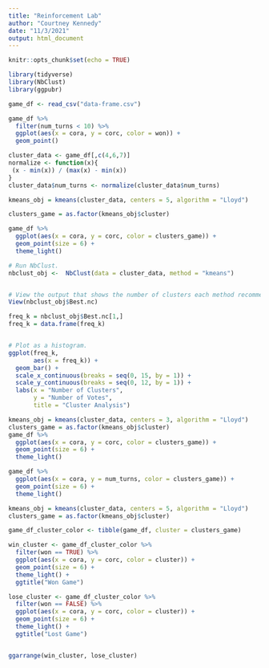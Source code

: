 ---
title: "Reinforcement Lab"
author: "Courtney Kennedy"
date: "11/3/2021"
output: html_document
---

```{r setup, include=FALSE}
knitr::opts_chunk$set(echo = TRUE)
```

```{r}
library(tidyverse)
library(NbClust)
library(ggpubr)
```

```{r}
game_df <- read_csv("data-frame.csv")
```
```{r}
game_df %>%
  filter(num_turns < 10) %>%
  ggplot(aes(x = cora, y = corc, color = won)) +
  geom_point()
```
```{r}
cluster_data <- game_df[,c(4,6,7)]
normalize <- function(x){
 (x - min(x)) / (max(x) - min(x))
}
cluster_data$num_turns <- normalize(cluster_data$num_turns)

kmeans_obj = kmeans(cluster_data, centers = 5, algorithm = "Lloyd")

clusters_game = as.factor(kmeans_obj$cluster)

game_df %>%
  ggplot(aes(x = cora, y = corc, color = clusters_game)) + 
  geom_point(size = 6) +
  theme_light()
```

```{r}

# Run NbClust.
nbclust_obj <-  NbClust(data = cluster_data, method = "kmeans")


# View the output that shows the number of clusters each method recommends.
View(nbclust_obj$Best.nc)

freq_k = nbclust_obj$Best.nc[1,]
freq_k = data.frame(freq_k)


# Plot as a histogram.
ggplot(freq_k,
       aes(x = freq_k)) +
  geom_bar() +
  scale_x_continuous(breaks = seq(0, 15, by = 1)) +
  scale_y_continuous(breaks = seq(0, 12, by = 1)) +
  labs(x = "Number of Clusters",
       y = "Number of Votes",
       title = "Cluster Analysis")
```

```{r}
kmeans_obj = kmeans(cluster_data, centers = 3, algorithm = "Lloyd")
clusters_game = as.factor(kmeans_obj$cluster)
game_df %>%
  ggplot(aes(x = cora, y = corc, color = clusters_game)) + 
  geom_point(size = 6) +
  theme_light()
```
```{r}
game_df %>%
  ggplot(aes(x = cora, y = num_turns, color = clusters_game)) + 
  geom_point(size = 6) +
  theme_light()
```
```{r}
kmeans_obj = kmeans(cluster_data, centers = 5, algorithm = "Lloyd")
clusters_game = as.factor(kmeans_obj$cluster)

game_df_cluster_color <- tibble(game_df, cluster = clusters_game)

win_cluster <- game_df_cluster_color %>%
  filter(won == TRUE) %>%
  ggplot(aes(x = cora, y = corc, color = cluster)) + 
  geom_point(size = 6) +
  theme_light() +
  ggtitle("Won Game")

lose_cluster <- game_df_cluster_color %>%
  filter(won == FALSE) %>%
  ggplot(aes(x = cora, y = corc, color = cluster)) + 
  geom_point(size = 6) +
  theme_light() +
  ggtitle("Lost Game")


ggarrange(win_cluster, lose_cluster)

```

